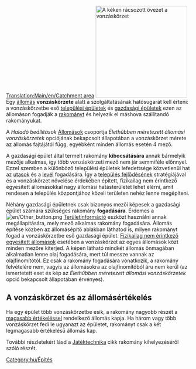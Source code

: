 [[Translation:Main/en/Catchment area]]
[[File:en/Catchmentarea.png|thumb|right|250px|A kéken rácsozott övezet a vonzáskörzet]]
Egy [[Main/hu/Állomások|állomás]] '''vonzáskörzete''' alatt a szolgáltatásának hatósugarát kell érteni: a vonzáskörzetbe eső [[Main/en/Települések/Hu#A település épületei|települési épületek]] és [[Main/hu/Gazdasági épületek|gazdasági épületek]] ezen az állomáson fogadják a [[Main/hu/Rakomány|rakományt]] és helyezik el máshova szállítandó rakományukat.

A ''Haladó beállítások'' [[Main/en/Haladó beállítások/Hu#Állomások|Állomások]] csoportja ''Élethűbben méretezett állomási vonzáskörzetek'' opciójának bekapcsolt állapotában a vonzáskörzet mérete az állomás fajtájától függ, egyébként minden állomás esetén 4 mező.

A gazdasági épület által termelt rakomány '''kibocsátására''' annak bármelyik mezője alkalmas, így több vonzáskörzeti mező nem jár semmiféle előnnyel. Ezzel szemben a különböző települési épületek lefedettsége közvetlenül hat az [[Main/hu/Utasok|utasok]] és a [[Main/hu/Levél|levél]] fogadására. Így a [[Main/en/Települések/Hu#A település fejlődése|település fejlődésének]] stratégiájával és a vonzáskörzet növelése érdekében épített, fizikailag nem érintkező egyesített állomásokkal nagy állomási hatásterületet lehet elérni, amit rendesen a település központjához közeli területen nehéz lenne megépíteni.

Néhány gazdasági épületnek csak bizonyos mezői képesek a gazdasági épület számára szükséges rakomány '''fogadására'''. Érdemes a [[File:en/Other button.png]] [[Main/hu/Területinformáció|Területinformáció]] eszközt használni annak megállapítására, mely mező alkalmas rakomány fogadására. Állomás építése közben az állomásépítő ablakban láthatod is, milyen rakományt fogad a vonzáskörzetbe eső gazdasági épület. [[Main/en/Állomások/Hu#Fizikailag nem érintkező állomások építése|Fizikailag nem érintkező egyesített állomások]] esetében a vonzáskörzet az egyes állomások közt minden mezőre kiterjed. A képen látható mindkét állomás önmagában alkalmatlan lenne olaj fogadására, mert túl messze vannak az olajfinomítótól. Ez csak a rakomány fogadására vonatkozik, a rakomány felvételére nem, vagyis az állomásokra az olajfinomítóból áru nem kerül (az ismertetett eset és kép az ''Élethűbben méretezett állomási vonzáskörzetek'' opció bekapcsolt állapotában érvényes).

== A vonzáskörzet és az állomásértékelés ==
Ha egy épület több vonzáskörzetbe esik, a rakomány nagyobb részét a [[Main/en/Játéktechnika/Hu#Állomások értékelése|magasabb értékeléssel]] rendelkező állomás kapja. Ha három vagy több vonzáskörzet fedi le ugyanazt az épületet, rakományt csak a két legmagasabb értékelésű állomás kap.

További részletekért lásd a [[Main/en/Játéktechnika/Hu#A rakomány kihelyezése az állomásra|Játéktechnika]] cikk rakomány kihelyezéséről szóló részét. 

[[Category:hu/Építés]]